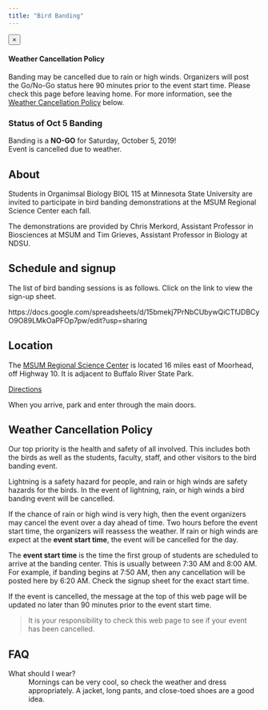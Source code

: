 ```yaml
---
title: "Bird Banding"
---
```


<div class="alert alert-dismissible alert-info">
  <button type="button" class="close" data-dismiss="alert">&times;</button>
  <h4 class="alert-heading">Weather Cancellation Policy</h4>
Banding may be cancelled due to rain or high winds. Organizers will post the Go/No-Go status here 90 minutes prior to the event start time. Please check this page before leaving home. For more information, see the <a href="#weather-cancellation-policy" class="alert-link">Weather Cancellation Policy</a> below.
</div>

<div class="panel panel-danger">
<div class="panel-heading">
  <h3 class="panel-title">Status of Oct 5 Banding</h3>
</div>
<div class="panel-body">
  Banding is a <strong>NO-GO</strong> for Saturday, October 5, 2019!<br/>
  Event is cancelled due to weather.
</div>
</div>

## About

Students in Organimsal Biology BIOL 115 at Minnesota State University are invited to participate in bird banding demonstrations at the MSUM Regional Science Center each fall.

The demonstrations are provided by Chris Merkord, Assistant Professor in Biosciences at MSUM and Tim Grieves, Assistant Professor in Biology at NDSU.

## Schedule and signup

The list of bird banding sessions is as follows. Click on the link to view the sign-up sheet.

https://docs.google.com/spreadsheets/d/15bmekj7PrNbCUbywQiCTfJDBCyO9O89LMkOaPFOp7pw/edit?usp=sharing

## Location

The <a href="https://www.mnstate.edu/science-center/">MSUM Regional Science Center</a> is located 16 miles east of Moorhead, off Highway 10. It is adjacent to Buffalo River State Park.

<a class="btn btn-info btn-sm" href="https://www.google.com/maps/dir//46.8671306,-96.4535558/@46.8676844,-96.4561498,16z">Directions</a>

When you arrive, park and enter through the main doors.

## Weather Cancellation Policy

Our top priority is the health and safety of all involved. This includes both the birds as well as the students, faculty, staff, and other visitors to the bird banding event.

Lightning is a safety hazard for people, and rain or high winds are safety hazards for the birds. In the event of lightning, rain, or high winds a bird banding event will be cancelled.

If the chance of rain or high wind is very high, then the event organizers may cancel the event over a day ahead of time. Two hours before the event start time, the organizers will reassess the weather. If rain or high winds are expect at the **event start time**, the event will be cancelled for the day.

The **event start time** is the time the first group of students are scheduled to arrive at the banding center. This is usually between 7:30 AM and 8:00 AM. For example, if banding begins at 7:50 AM, then any cancellation will be posted here by 6:20 AM. Check the signup sheet for the exact start time.

If the event is cancelled, the message at the top of this web page will be updated no later than 90 minutes prior to the event start time. 

<blockquote class="blockquote text-center">
  <p class="mb-0 text-warning">It is your responsibility to check this web page to see if your event has been cancelled.</p>
</blockquote>



## FAQ

<dl class="row">
<dt class="col-sm-3">What should I wear?</dt>
<dd class="col-sm-9">Mornings can be very cool, so check the weather and dress appropriately. A jacket, long pants, and close-toed shoes are a good idea.</dd>
</dl>